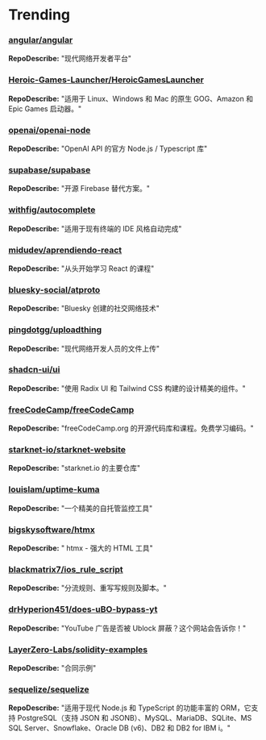 # Trending

### [angular/angular](https://github.com/angular/angular)
**RepoDescribe:** "现代网络开发者平台"
  

### [Heroic-Games-Launcher/HeroicGamesLauncher](https://github.com/Heroic-Games-Launcher/HeroicGamesLauncher)
**RepoDescribe:** "适用于 Linux、Windows 和 Mac 的原生 GOG、Amazon 和 Epic Games 启动器。"
  

### [openai/openai-node](https://github.com/openai/openai-node)
**RepoDescribe:** "OpenAI API 的官方 Node.js / Typescript 库"
  

### [supabase/supabase](https://github.com/supabase/supabase)
**RepoDescribe:** "开源 Firebase 替代方案。"
  

### [withfig/autocomplete](https://github.com/withfig/autocomplete)
**RepoDescribe:** "适用于现有终端的 IDE 风格自动完成"
  

### [midudev/aprendiendo-react](https://github.com/midudev/aprendiendo-react)
**RepoDescribe:** "从头开始学习 React 的课程"
  

### [bluesky-social/atproto](https://github.com/bluesky-social/atproto)
**RepoDescribe:** "Bluesky 创建的社交网络技术"
  

### [pingdotgg/uploadthing](https://github.com/pingdotgg/uploadthing)
**RepoDescribe:** "现代网络开发人员的文件上传"
  

### [shadcn-ui/ui](https://github.com/shadcn-ui/ui)
**RepoDescribe:** "使用 Radix UI 和 Tailwind CSS 构建的设计精美的组件。"
  

### [freeCodeCamp/freeCodeCamp](https://github.com/freeCodeCamp/freeCodeCamp)
**RepoDescribe:** "freeCodeCamp.org 的开源代码库和课程。免费学习编码。"
  

### [starknet-io/starknet-website](https://github.com/starknet-io/starknet-website)
**RepoDescribe:** "starknet.io 的主要仓库"
  

### [louislam/uptime-kuma](https://github.com/louislam/uptime-kuma)
**RepoDescribe:** "一个精美的自托管监控工具"
  

### [bigskysoftware/htmx](https://github.com/bigskysoftware/htmx)
**RepoDescribe:** " htmx - 强大的 HTML 工具"
  

### [blackmatrix7/ios_rule_script](https://github.com/blackmatrix7/ios_rule_script)
**RepoDescribe:** "分流规则、重写写规则及脚本。"
  

### [drHyperion451/does-uBO-bypass-yt](https://github.com/drHyperion451/does-uBO-bypass-yt)
**RepoDescribe:** "YouTube 广告是否被 Ublock 屏蔽？这个网站会告诉你！"
  

### [LayerZero-Labs/solidity-examples](https://github.com/LayerZero-Labs/solidity-examples)
**RepoDescribe:** "合同示例"
  

### [sequelize/sequelize](https://github.com/sequelize/sequelize)
**RepoDescribe:** "适用于现代 Node.js 和 TypeScript 的功能丰富的 ORM，它支持 PostgreSQL（支持 JSON 和 JSONB）、MySQL、MariaDB、SQLite、MS SQL Server、Snowflake、Oracle DB (v6)、DB2 和 DB2 for IBM i。"
  

